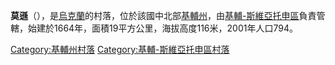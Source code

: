 {{coord|50|36|13|N|30|18|48|E|scale:30000|display=title}}

'''莫遜'''（{{lang-uk|Мощун}}），是[[烏克蘭|烏克蘭]]的村落，位於該國中北部[[基輔州|基輔州]]，由[[基輔-斯維亞托申區|基輔-斯維亞托申區]]負責管轄，始建於1664年，面積19平方公里，海拔高度116米，2001年人口794。

{{DEFAULTSORT:Мощун}}
[[Category:基輔州村落|Category:基輔州村落]]
[[Category:基輔-斯維亞托申區村落|Category:基輔-斯維亞托申區村落]]


{{Kiev-geo-stub}}